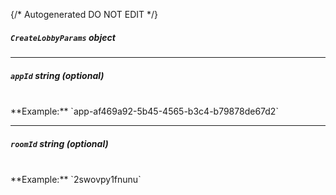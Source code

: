 {/* Autogenerated DO NOT EDIT  */}

##### `CreateLobbyParams` _object_
<Collapsible openLabel={Labels.showProperties} closeLabel={Labels.hideProperties}>
    <CreateLobbyParams/>
</Collapsible>

---
##### `appId` _string (optional)_
<br/>
**Example:** `app-af469a92-5b45-4565-b3c4-b79878de67d2`

---
##### `roomId` _string (optional)_
<br/>
**Example:** `2swovpy1fnunu`


